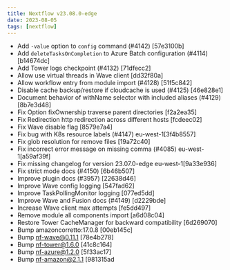 ```yaml
---
title: Nextflow v23.08.0-edge
date: 2023-08-05
tags: [nextflow]
---
```


- Add `-value` option to `config` command (#4142) [57e3100b]
- Add `deleteTasksOnCompletion` to Azure Batch configuration (#4114) [b14674dc]
- Add Tower logs checkpoint (#4132) [71dfecc2]
- Allow use virtual threads in Wave client [dd32f80a]
- Allow workflow entry from module import (#4128) [51f5c842]
- Disable cache backup/restore if cloudcache is used (#4125) [46e828e1]
- Document behavior of withName selector with included aliases (#4129) [8b7e3d48]
- Fix Option fixOwnership traverse parent directories [f2a2ea35]
- Fix Redirection http redirection across different hosts [fcdeec02]
- Fix Wave disable flag [8579e7a4]
- Fix bug with K8s resource labels (#4147) eu-west-1[3f4b8557]
- Fix glob resolution for remove files [19a72c40]
- Fix incorrect error message on missing comma (#4085) eu-west-1[a59af39f]
- Fix missing changelog for version 23.07.0-edge eu-west-1[9a33e936]
- Fix strict mode docs (#4150) [6b46b507]
- Improve plugin docs (#3957) [22638d46]
- Improve Wave config logging [547fad62]
- Improve TaskPollingMonitor logging [077ed5dd]
- Improve Wave and Fusion docs (#4149) [d2229bde]
- Increase Wave client max attempts [fe5dd497]
- Remove module all components import [a6d08c04]
- Restore Tower CacheManager for backward compatibility [6d269070]
- Bump amazoncorretto:17.0.8 [00eb145c]
- Bump nf-wave@0.11.1 [78e4b278]
- Bump nf-tower@1.6.0 [41c8c164]
- Bump nf-azure@1.2.0 [5f33ac17]
- Bump nf-amazon@2.1.1 [981315ad
